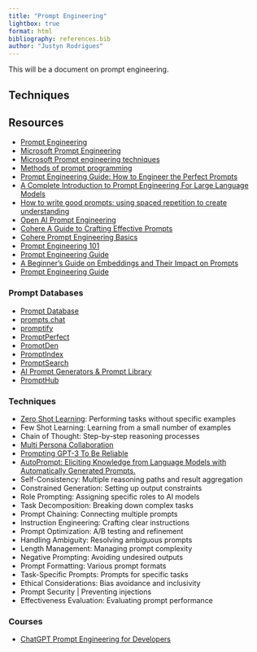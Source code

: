 ```yaml
---
title: "Prompt Engineering"
lightbox: true
format: html
bibliography: references.bib
author: "Justyn Rodrigues"
---
```


This will be a document on prompt engineering.

## Techniques

## Resources

- [Prompt Engineering](https://lilianweng.github.io/posts/2023-03-15-prompt-engineering/)
- [Microsoft Prompt Engineering](https://microsoft.github.io/prompt-engineering/)
- [Microsoft Prompt engineering techniques](https://learn.microsoft.com/en-us/azure/ai-services/openai/concepts/prompt-engineering?tabs=chat)
- [Methods of prompt programming](https://generative.ink/posts/methods-of-prompt-programming/)
- [Prompt Engineering Guide: How to Engineer the Perfect Prompts](https://richardbatt.co.uk/2023/01/12/prompt-engineering-guide-how-to-engineer-the-perfect-prompts/)
- [A Complete Introduction to Prompt Engineering For Large Language Models](https://www.mihaileric.com/posts/a-complete-introduction-to-prompt-engineering/)
- [How to write good prompts: using spaced repetition to create understanding](https://andymatuschak.org/prompts/)
- [Open AI Prompt Engineering](https://help.openai.com/en/articles/6654000-best-practices-for-prompt-engineering-with-the-openai-api)
- [Cohere A Guide to Crafting Effective Prompts](https://docs.cohere.com/v2/docs/crafting-effective-prompts)
- [Cohere Prompt Engineering Basics](https://cohere.com/llmu/prompt-engineering-basics)
- [Prompt Engineering 101](https://humanloop.com/blog/prompt-engineering-101)
- [Prompt Engineering Guide](https://www.promptingguide.ai/)
- [A Beginner's Guide on Embeddings and Their Impact on Prompts](https://www.prompthub.us/blog/a-beginners-guide-on-embeddings-and-their-impact-on-prompts)
- [Prompt Engineering Guide](https://learnprompting.org/docs/introduction)

### Prompt Databases

- [Prompt Database](https://www.thepromptindex.com/prompt-database.php)
- [prompts.chat](https://prompts.chat/)
- [promptify](https://www.promptify.pro/)
- [PromptPerfect](https://promptperfect.jina.ai/)
- [PromotDen](https://promptden.com/)
- [PromptIndex](https://www.thepromptindex.com/)
- [PromptSearch](https://www.ptsearch.info/tags/list/)
- [AI Prompt Generators & Prompt Library](https://hero.page/ai-prompts)
- [PromptHub](https://www.prompthub.us/)

### Techniques

- [Zero Shot Learning](https://arxiv.org/pdf/2205.11916.pdf): Performing tasks without specific examples
- Few Shot Learning: Learning from a small number of examples
- Chain of Thought: Step-by-step reasoning processes
- [Multi Persona Collaboration](https://www.prompthub.us/blog/exploring-multi-persona-prompting-for-better-outputs)
- [Prompting GPT-3 To Be Reliable](https://arxiv.org/abs/2210.09150)
- [AutoPrompt: Eliciting Knowledge from Language Models with Automatically Generated Prompts.](https://arxiv.org/abs/2010.15980)
- Self-Consistency: Multiple reasoning paths and result aggregation 
- Constrained Generation: Setting up output constraints 
- Role Prompting: Assigning specific roles to AI models 
- Task Decomposition: Breaking down complex tasks 
- Prompt Chaining: Connecting multiple prompts 
- Instruction Engineering: Crafting clear instructions 
- Prompt Optimization: A/B testing and refinement 
- Handling Ambiguity: Resolving ambiguous prompts 
- Length Management: Managing prompt complexity 
- Negative Prompting: Avoiding undesired outputs 
- Prompt Formatting: Various prompt formats 
- Task-Specific Prompts: Prompts for specific tasks 
- Ethical Considerations: Bias avoidance and inclusivity 
- Prompt Security | Preventing injections 
- Effectiveness Evaluation: Evaluating prompt performance 

### Courses

- [ChatGPT Prompt Engineering for Developers](https://www.deeplearning.ai/short-courses/chatgpt-prompt-engineering-for-developers/)